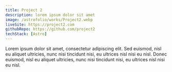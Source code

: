 ```yaml
---
title: Project 2
description: lorem ipsum dolor sit amet
image: /astrofolio/works/Project2.webp
liveSite: https://project2.com
githubRepo: https://github.com/project2
techStack: [Astro]
---
```


Lorem ipsum dolor sit amet, consectetur adipiscing elit. Sed euismod, nisl eu aliquet ultricies, nunc nisi tincidunt nisi, eu ultrices nisl nisi eu nisl. Donec euismod, nisl eu aliquet ultricies, nunc nisi tincidunt nisi, eu ultrices nisl nisi eu nisl.
